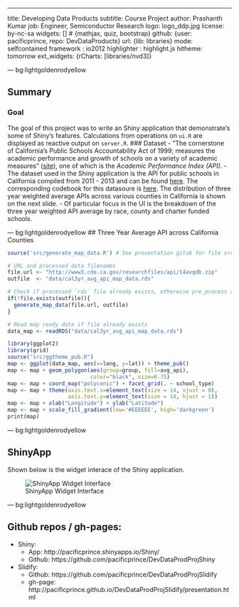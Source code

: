 --- 
title: Developing Data Products
subtitle: Course Project
author: Prashanth Kumar
job: Engineer, Semiconductor Research
logo: logo_ddp.jpg
license: by-nc-sa
widgets: [] # {mathjax, quiz, bootstrap}
github: {user: pacificprince, repo: DevDataProducts}
url: {lib: libraries}
mode: selfcontained
framework : io2012
highlighter : highlight.js 
hitheme: tomorrow
ext_widgets: {rCharts: [libraries/nvd3]}

--- bg:lightgoldenrodyellow

## Summary
### Goal
The goal of this project was to write an Shiny application that demonstrate's 
some of Shiny's features. Calculations from operations on `ui.R` are displayed
as reactive output on `server.R`.
### Dataset
- "The cornerstone of California's Public Schools Accountability Act of 1999; measures the academic performance and growth of schools on a variety of academic measures" ([site](http://www.cde.ca.gov/ta/ac/)), one of 
which is the *Academic Performance Index (API)*. 
- The dataset used in the Shiny application is the API for public schools in California compiled from 
2011 - 2013 and can be found [here](http://www.cde.ca.gov/ta/ac/ap/apidatafiles.asp). 
The corresponding codebook for this datasoure is [here](http://www.cde.ca.gov/ta/ac/ap/reclayoutApiAvg.asp). 
The distribution of three year weighted average APIs across various counties in 
California is shown on the next slide.
- Of particular focus in the UI is the breakdown of the three year
weighted API average by race, county and charter funded schools.

--- bg:lightgoldenrodyellow
## Three Year Average API across California Counties 

```r
source('src/generate_map_data.R') # See presentation gitub for file src

# URL and processed data filenames
file.url <- "http://www3.cde.ca.gov/researchfiles/api/14avgdb.zip"
outfile  <- "data/cal3yr_avg_api_map_data.rds"

# Check if processed `rds` file already exists, otherwise pre_process again
if(!file.exists(outfile)){
  generate_map_data(file.url, outfile)
}

# Read map ready data if file already exists
data_map <- readRDS("data/cal3yr_avg_api_map_data.rds")  
```

```r
library(ggplot2)
library(grid)
source("src/ggtheme_pub.R")
map <- ggplot(data_map, aes(x=long, y=lat)) + theme_pub()
map <- map + geom_polygon(aes(group=group, fill=avg_api), 
                          color="black", size=0.75)
map <- map + coord_map("polyconic") + facet_grid(. ~ school_type)
map <- map + theme(axis.text.x=element_text(size = 14, vjust = 0), 
                   axis.text.y=element_text(size = 14, hjust = 1))
map <- map + xlab("Longitude") + ylab("Latitude")
map <- map + scale_fill_gradient(low='#EEEEEE', high='darkgreen')
print(map)
```


--- bg:lightgoldenrodyellow

## ShinyApp
Shown below is the widget interace of the Shiny application.
<br>

![ShinyApp Widget Interface](assets/img/shinyapp_interface.png)

--- bg:lightgoldenrodyellow

## Github repos / gh-pages:
- Shiny: 
  - App: http://pacificprince.shinyapps.io/Shiny/
  - Github: https://github.com/pacificprince/DevDataProdProjShiny
- Slidify: 
  - Github: https://github.com/pacificprince/DevDataProdProjSlidify
  - gh-page: http://pacificprince.github.io/DevDataProdProjSlidify/presentation.html






